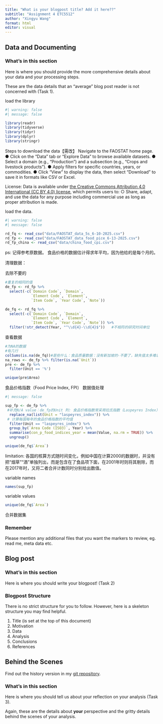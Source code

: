 ```yaml
---
title: "What is your blogpost title? Add it here??"
subtitle: "Assignment 4 ETC5512"
author: "Xingyu Wang"
format: html
editor: visual
---
```


::: panel-tabset
<!-- Task 1 Tab: Data and Documenting -->

## Data and Documenting

### What's in this section

Here is where you should provide the more comprehensive details about your data and your processing steps.

These are the data details that an "average" blog post reader is not concerned with (Task 1).

load the library

```r
#| warning: false
#| message: false

library(readr)
library(tidyverse)
library(tidyr)
library(dplyr)
library(stringr)
```

Steps to download the data【需改】 
Navigate to the FAOSTAT home page. ● Click on the "Data" tab or "Explore Data" to browse available datasets. ● Select a domain (e.g., "Production") and a subsection (e.g., "Crops and livestock products"). ● Apply filters for specific countries, years, or commodities. ● Click "View" to display the data, then select "Download" to save it in formats like CSV or Excel.

License: Data is available under [the Creative Commons Attribution 4.0 International (CC BY 4.0) license](https://creativecommons.org/licenses/by/4.0/), which permits users to: ○ Share, adapt, and use the data for any purpose including commercial use as long as proper attribution is made.

load the data.

```r
#| warning: false
#| message: false

rd_fq <- read_csv("data/FAOSTAT_data_5s_6-10-2025.csv")
rd_fp <- read_csv("data/FAOSTAT_data_food_pice_6-13-2025.csv")
rd_fp_china <- read_csv("data/china_food_cpi.csv")

```

ps: 记得参考原数据。 食品价格的数据估计得求年平均，因为他给的是每个月的。


清理数据：

去除不要的

```r

#重复的相同的值
de_fp <- rd_fp %>%
  select(-c(`Domain Code`, `Domain`, 
            `Element Code`, `Element`, 
            `Item Code`, `Year Code`, `Note`))

de_fq <- rd_fq %>%
  select(-c(`Domain Code`, `Domain`, 
            `Element Code`, `Element`, 
            `Item Code`, `Year Code`, `Note`)) %>%
  filter(!str_detect(Year, "^\\d{4}-\\d{4}$"))   #不相符的研究时间单位

```

查看数据

```r
#为NA的数据
#有几行
colSums(is.na(de_fq))#是些什么：食品质量数据：没有新加坡的-不要了，缺失值太多难以补全
na_rows <- de_fp %>% filter(is.na(`Unit`))
pre <- de_fp %>%
  filter(Unit == '%')

unique(pre$Area)
```
食品价格指数（Food Price Index, FPI）
数据值处理
```r
#| message: false

sup_fp <- de_fp %>% 
 #补充N/A value：de_fp的Unit 列: 食品价格指数常采用拉氏指数（Laspeyres Index）计算
  replace_na(list(Unit = "laspeyres_index")) %>%
 # 计算每国每年的食品价格指数的平均值
  filter(Unit == "laspeyres_index") %>%  
  group_by(`Area Code (ISO3)`, Year) %>%       
  summarise(con_p_food_indices_year = mean(Value, na.rm = TRUE)) %>%  
  ungroup()

unique(de_fq$`Area`)

```
limitation:
各国的核算方式随时间变化，例如中国在计算2000的数据时，并没有把“烟草”“酒”单独列出，而是包含在了食品项下面，在2001年时则将其剔除，而在2017年时，又将二者合并计数同时分别给出数值。

variable names

```r
names(sup_fp)
```

variable values

```r
unique(de_fq$`Area`)

```

合并数据集


### Remember

Please mention any additional files that you want the markers to review, eg. read me, meta data etc.

<!-- Task 2 Tab: Writing your blogpost -->

## Blog post

### What's in this section

Here is where you should write your blogpost! (Task 2)

### Blogpost Structure

There is no strict structure for you to follow. However, here is a skeleton structure you may find helpful.

1.  Title (is set at the top of this document)
2.  Motivation\
3.  Data\
4.  Analysis\
5.  Conclusions\
6.  References

<!-- Task 3 Tab: Behind the Scenes -  -->

## Behind the Scenes

Find out the history version in my [git repository](https://github.com/Acrea-QwQ/5512_Assignment_4_XyW.git).

### What's in this section

Here is where you should tell us about your reflection on your analysis (Task 3).

Again, these are the details about **your** perspective and the gritty details behind the scenes of your analysis.
:::
